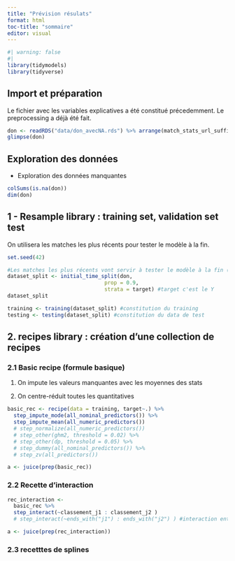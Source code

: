 ---
title: "Prévision résulats"
format: html
toc-title: "sommaire"
editor: visual
---

```{r}
#| warning: false
#| 
library(tidymodels)
library(tidyverse)
```

## Import et préparation

Le fichier avec les variables explicatives a été constitué précedemment. Le preprocessing a déjà été fait.

```{r}
don <- readRDS("data/don_avecNA.rds") %>% arrange(match_stats_url_suffix) %>% select(-match_stats_url_suffix)
glimpse(don)
```

## Exploration des données

-   Exploration des données manquantes

```{r}
colSums(is.na(don))
dim(don)
```

## 1 - Resample library : training set, validation set test

On utilisera les matches les plus récents pour tester le modèle à la fin.

```{r}
set.seed(42)

#Les matches les plus récents vont servir à tester le modèle à la fin (10%)
dataset_split <- initial_time_split(don, 
                               prop = 0.9, 
                               strata = target) #target c'est le Y
dataset_split

training <- training(dataset_split) #constitution du training
testing <- testing(dataset_split) #constitution du data de test


```

## 2. recipes library : création d'une collection de recipes

### 2.1 Basic recipe (formule basique)

1.  On impute les valeurs manquantes avec les moyennes des stats

2.  On centre-réduit toutes les quantitatives

```{r}
basic_rec <- recipe(data = training, target~.) %>% 
  step_impute_mode(all_nominal_predictors()) %>%
  step_impute_mean(all_numeric_predictors()) 
  # step_normalize(all_numeric_predictors())  
  # step_other(ghm2, threshold = 0.02) %>% 
  # step_other(dp, threshold = 0.05) %>% 
  # step_dummy(all_nominal_predictors()) %>% 
  # step_zv(all_predictors())

a <- juice(prep(basic_rec))
```

### 2.2 Recette d'interaction

```{r}
rec_interaction <-
  basic_rec %>%
  step_interact(~classement_j1 : classement_j2 )
  # step_interact(~ends_with("j1") : ends_with("j2") ) #interaction entre age et tous les dp

a <- juice(prep(rec_interaction))

```

### 2.3 recetttes de splines
